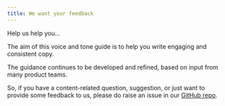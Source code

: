 ```yaml
---
title: We want your feedback
---
```


<PageDescription>

Help us help you...

</PageDescription>

The aim of this voice and tone guide is to help you write engaging and consistent copy.

The guidance continues to be developed and refined, based on input from many product teams.

So, if you have a content-related question, suggestion, or just want to provide some feedback to us, 
please do raise an issue in our 
[GitHub repo](https://github.ibm.com/CDAI-design/CDAI-design-website/issues).